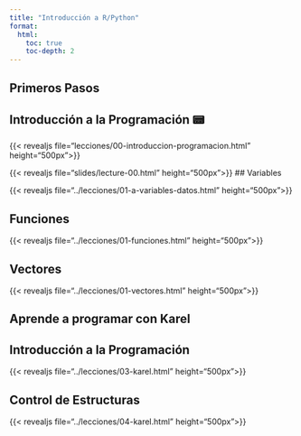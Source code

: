 ```yaml
---
title: "Introducción a R/Python"
format:
  html:
    toc: true
    toc-depth: 2
---
```



## Primeros Pasos

::: {.panel-tabset}

## Introducción a la Programación 📟

{{< revealjs file="lecciones/00-introduccion-programacion.html" height="500px">}}

{{< revealjs file="slides/lecture-00.html" height="500px">}}
## Variables

{{< revealjs file="../lecciones/01-a-variables-datos.html" height="500px">}}

## Funciones

{{< revealjs file="../lecciones/01-funciones.html" height="500px">}}

## Vectores

{{< revealjs file="../lecciones/01-vectores.html" height="500px">}}


:::


## Aprende a programar con Karel

::: {.panel-tabset}

## Introducción a la Programación

{{< revealjs file="../lecciones/03-karel.html" height="500px">}}

## Control de Estructuras

{{< revealjs file="../lecciones/04-karel.html" height="500px">}}


:::
